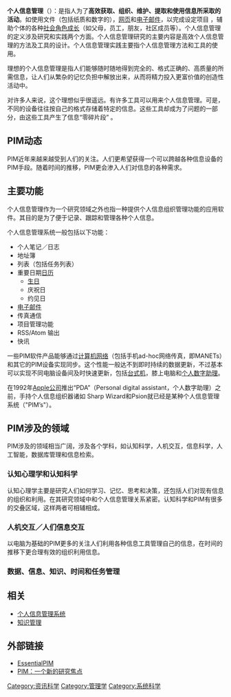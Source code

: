 {{unreferenced|time=2016-12-22T02:27:47+00:00}}
{{expand|time=2008-11-17}}
{{noteTA
|T=zh:个人信息管理;zh-hans:个人信息管理;zh-hant:個人資訊管理;zh-cn:个人信息管理;zh-tw:個人資訊管理;
|G1=IT}}

'''个人信息管理'''（{{lang-en|Personal information management, PIM}}）：是指人为了'''高效获取、组织、维护、提取和使用信息所采取的活动'''。如使用文件（包括纸质和数字的），[[网页|网页]]和[[电子邮件|电子邮件]]，以完成设定项目 ，辅助个体的各种[[社会角色|社会角色]][[成长|成长]]（如父母，员工，朋友，社区成员等）。个人信息管理的定义涉及研究和实践两个方面。个人信息管理研究的主要内容是高效个人信息管理的方法及工具的设计。个人信息管理实践主要指个人信息管理方法和工具的使用。

理想的个人信息管理是指人们能够随时随地得到完全的、格式正确的、高质量的所需信息，让人们从繁杂的记忆负担中解放出来，从而将精力投入更富价值的创造性活动中。

对许多人来说，这个理想似乎很遥远。有许多工具可以用来个人信息管理。可是， 不同的设备往往按自己的格式存储着特定的信息。这些工具却成为了问题的一部分，由这些工具产生了信息“零碎片段” 。

==PIM动态==

PIM近年来越来越受到人们的关注。人们更希望获得一个可以跨越各种信息设备的PIM手段。随着时间的推移，PIM更会渗入人们对信息的各种需求。

==主要功能==
个人信息管理作为一个研究领域之外也指一种提供个人信息组织管理功能的应用软件。其目的是为了便于记录、跟踪和管理各种个人信息。

个人信息管理系统一般包括以下功能：

*个人笔记／日志
*地址簿
*列表（包括任务列表）
*重要日期[[日历|日历]]
**[[生日|生日]]
**庆祝日
**约见日
*[[电子邮件|电子邮件]]
*传真通信
*项目管理功能
*RSS/Atom 输出
*快讯

一些PIM软件产品能够通过[[计算机网络|计算机网络]]（包括手机ad-hoc网络传真，即MANETs）和其它的PIM设备实现同步。这个性能一般达不到即时持续的数据更新，不过基本可以实现不同电脑设备间及时快速更新，包括[[台式机|台式机]]，膝上电脑和[[个人数字助理|个人数字助理]]。

在1992年[[Apple公司|Apple公司]]推出“PDA”（Personal digital assistant，个人数字助理）之前，手持个人信息组织器诸如 Sharp Wizard和Psion就已经是某种个人信息管理系统（"PIM’s"）。

==PIM涉及的领域==
PIM涉及的领域相当广阔，涉及各个学科，如认知科学，人机交互，信息科学，人工智能，数据库管理和信息检索。 

===认知心理学和认知科学===
认知心理学主要是研究人们如何学习、记忆、思考和决策，还包括人们对现有信息的组织和利用。在其研究领域中和个人信息管理关系紧密。认知科学和PIM有很多的交叠区域，这样两者可相辅相成。

===人机交互／人们信息交互===
以电脑为基础的PIM更多的关注人们利用各种信息工具管理自己的信息，在时间的推移下更合理有效的组织利用信息。

===数据、信息、知识、时间和任务管理===

==相关==
* [[个人信息管理系统|个人信息管理系统]]
* [[知识管理|知识管理]]

==外部链接==
* [http://www.essentialpim.com/ EssentialPIM]{{Wayback|url=http://www.essentialpim.com/ |date=20170619143312 }}
* [https://web.archive.org/web/20120124185344/http://idke.ruc.edu.cn/reports/report2006/seminar%20summary/PIM.pdf PIM：一个新的研究焦点]

[[Category:资讯科学|Category:资讯科学]]
[[Category:管理学|Category:管理学]]
[[Category:系统科学|Category:系统科学]]
